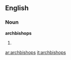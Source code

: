 ==English==

===Noun===
'''archbishops'''

# {{plural of|[[archbishop]]}}

[[ar:archbishops]]
[[it:archbishops]]